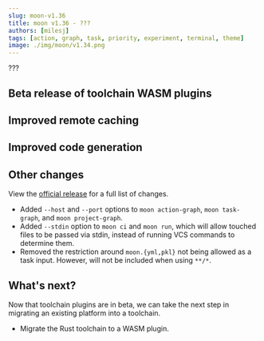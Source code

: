 ```yaml
---
slug: moon-v1.36
title: moon v1.36 - ???
authors: [milesj]
tags: [action, graph, task, priority, experiment, terminal, theme]
image: ./img/moon/v1.34.png
---
```


???

<!--truncate-->

## Beta release of toolchain WASM plugins

## Improved remote caching

## Improved code generation

## Other changes

View the [official release](https://github.com/moonrepo/moon/releases/tag/v1.36.0) for a full list
of changes.

- Added `--host` and `--port` options to `moon action-graph`, `moon task-graph`, and
  `moon project-graph`.
- Added `--stdin` option to `moon ci` and `moon run`, which will allow touched files to be passed
  via stdin, instead of running VCS commands to determine them.
- Removed the restriction around `moon.{yml,pkl}` not being allowed as a task input. However, will
  not be included when using `**/*`.

## What's next?

Now that toolchain plugins are in beta, we can take the next step in migrating an existing platform
into a toolchain.

- Migrate the Rust toolchain to a WASM plugin.
